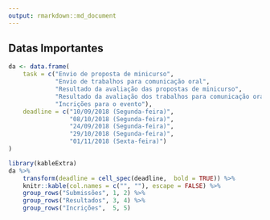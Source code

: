 ```yaml
---
output: rmarkdown::md_document
---
```



## Datas Importantes ##


```r

da <- data.frame(
    task = c("Envio de proposta de minicurso",
             "Envio de trabalhos para comunicação oral",
             "Resultado da avaliação das propostas de minicurso",
             "Resultado da avaliação dos trabalhos para comunicação oral",
             "Incrições para o evento"),
    deadline = c("10/09/2018 (Segunda-feira)",
                 "08/10/2018 (Segunda-feira)",
                 "24/09/2018 (Segunda-feira)",
                 "29/10/2018 (Segunda-feira)",
                 "01/11/2018 (Sexta-feira)")
)

library(kableExtra)
da %>%
    transform(deadline = cell_spec(deadline,  bold = TRUE)) %>%
    knitr::kable(col.names = c("", ""), escape = FALSE) %>%
    group_rows("Submissões", 1, 2) %>%
    group_rows("Resultados", 3, 4) %>%
    group_rows("Incrições",  5, 5)

```
